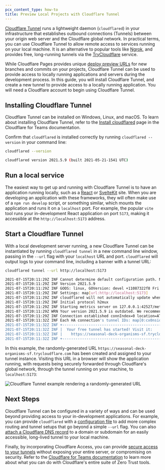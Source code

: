 ```yaml
---
pcx_content_type: how-to
title: Preview Local Projects with Cloudflare Tunnel
---
```


[Cloudflare Tunnel](/cloudflare-one/connections/connect-networks/) runs a lightweight daemon (`cloudflared`) in your infrastructure that establishes outbound connections (Tunnels) between your origin web server and the Cloudflare global network. In practical terms, you can use Cloudflare Tunnel to allow remote access to services running on your local machine. It is an alternative to popular tools like [Ngrok](https://ngrok.com), and provides free, long-running tunnels via the [TryCloudflare](/cloudflare-one/connections/connect-networks/do-more-with-tunnels/trycloudflare/) service.

While Cloudflare Pages provides unique [deploy preview URLs](/pages/configuration/preview-deployments/) for new branches and commits on your projects, Cloudflare Tunnel can be used to provide access to locally running applications and servers during the development process. In this guide, you will install Cloudflare Tunnel, and create a new tunnel to provide access to a locally running application. You will need a Cloudflare account to begin using Cloudflare Tunnel.

## Installing Cloudflare Tunnel

Cloudflare Tunnel can be installed on Windows, Linux, and macOS. To learn about installing Cloudflare Tunnel, refer to the [Install cloudflared](/cloudflare-one/connections/connect-networks/downloads/) page in the Cloudflare for Teams documentation.

Confirm that `cloudflared` is installed correctly by running `cloudflared --version` in your command line:

```sh
cloudflared --version
```

```sh output
cloudflared version 2021.5.9 (built 2021-05-21-1541 UTC)
```

## Run a local service

The easiest way to get up and running with Cloudflare Tunnel is to have an application running locally, such as a [React](/pages/framework-guides/deploy-a-react-site/) or [SvelteKit](/pages/framework-guides/deploy-a-svelte-kit-site/) site. When you are developing an application with these frameworks, they will often make use of a `npm run develop` script, or something similar, which mounts the application and runs it on a `localhost` port. For example, the popular `vite` tool runs your in-development React application on port `5173`, making it accessible at the `http://localhost:5173` address.

## Start a Cloudflare Tunnel

With a local development server running, a new Cloudflare Tunnel can be instantiated by running `cloudflared tunnel` in a new command line window, passing in the `--url` flag with your `localhost` URL and port. `cloudflared` will output logs to your command line, including a banner with a tunnel URL:

```sh
cloudflared tunnel --url http://localhost:5173
```

```sh output
2021-07-15T20:11:29Z INF Cannot determine default configuration path. No file [config.yml config.yaml] in [~/.cloudflared ~/.cloudflare-warp ~/cloudflare-warp /etc/cloudflared /usr/local/etc/cloudflared]
2021-07-15T20:11:29Z INF Version 2021.5.9
2021-07-15T20:11:29Z INF GOOS: linux, GOVersion: devel +11087322f8 Fri Nov 13 03:04:52 2020 +0100, GoArch: amd64
2021-07-15T20:11:29Z INF Settings: map[url:http://localhost:5173]
2021-07-15T20:11:29Z INF cloudflared will not automatically update when run from the shell. To enable auto-updates, run cloudflared as a service: https://developers.cloudflare.com/argo-tunnel/reference/service/
2021-07-15T20:11:29Z INF Initial protocol h2mux
2021-07-15T20:11:29Z INF Starting metrics server on 127.0.0.1:42527/metrics
2021-07-15T20:11:29Z WRN Your version 2021.5.9 is outdated. We recommend upgrading it to 2021.7.0
2021-07-15T20:11:29Z INF Connection established connIndex=0 location=ATL
2021-07-15T20:11:32Z INF Each HA connection's tunnel IDs: map[0:cx0nsiqs81fhrfb82pcq075kgs6cybr86v9vdv8vbcgu91y2nthg]
2021-07-15T20:11:32Z INF +-------------------------------------------------------------+
2021-07-15T20:11:32Z INF |  Your free tunnel has started! Visit it:                    |
2021-07-15T20:11:32Z INF |    https://seasonal-deck-organisms-sf.trycloudflare.com     |
2021-07-15T20:11:32Z INF +-------------------------------------------------------------+
```

In this example, the randomly-generated URL `https://seasonal-deck-organisms-sf.trycloudflare.com` has been created and assigned to your tunnel instance. Visiting this URL in a browser will show the application running, with requests being securely forwarded through Cloudflare's global network, through the tunnel running on your machine, to `localhost:5173`:

![Cloudflare Tunnel example rendering a randomly-generated URL](~/assets/images/pages/how-to/tunnel.png)

## Next Steps

Cloudflare Tunnel can be configured in a variety of ways and can be used beyond providing access to your in-development applications. For example, you can provide `cloudflared` with a [configuration file](/cloudflare-one/connections/connect-networks/configure-tunnels/local-management/configuration-file/) to add more complex routing and tunnel setups that go beyond a simple `--url` flag. You can also [attach a Cloudflare DNS record](/cloudflare-one/connections/connect-networks/routing-to-tunnel/dns/) to a domain or subdomain for an easily accessible, long-lived tunnel to your local machine.

Finally, by incorporating Cloudflare Access, you can provide [secure access to your tunnels](/cloudflare-one/applications/configure-apps/self-hosted-public-app/) without exposing your entire server, or compromising on security. Refer to the [Cloudflare for Teams documentation](/cloudflare-one/) to learn more about what you can do with Cloudflare's entire suite of Zero Trust tools.
